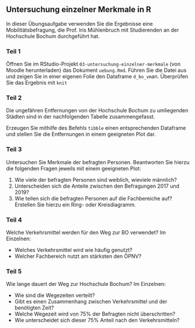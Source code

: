 ## Untersuchung einzelner Merkmale in R

In dieser Übungsaufgabe verwenden Sie die Ergebnisse eine Mobilitätsbefragung, die Prof. Iris Mühlenbruch mit Studierenden an der Hochschule Bochum durchgeführt hat.

### Teil 1

Öffnen Sie im RStudio-Projekt `03-untersuchung-einzelner-merkmale` (von Moodle herunterladen) das Dokument `uebung.Rmd`. Führen Sie die Datei aus und zeigen Sie in einer eigenen Folie den Dataframe `d_bo_vm`an. Überprüfen Sie das Ergebnis mit `knit`

### Teil 2

Die ungefähren Entfernungen von der Hochschule Bochum zu umliegenden Städten sind in der nachfolgenden Tabelle zusammengefasst.

\begin{center}
  \begin{tabular}{rc}
    \toprule
    Stadt         & Entfernung [km] \\
    \midrule
    Essen         & 17.8            \\
    Wattenscheid  & 10.2            \\
    Dortmund      & 15.4            \\
    Herne         & 10.7            \\
    Wuppertal     & 21.4            \\
    Gelsenkirchen & 14.1            \\
    Mühlheim      & 27.2            \\
    \bottomrule    
  \end{tabular}
\end{center}

Erzeugen Sie mithilfe des Befehls `tibble` einen entsprechenden Dataframe und stellen Sie die Entfernungen in einem geeigneten Plot dar.

### Teil 3

Untersuchen Sie Merkmale der befragten Personen. Beantworten Sie hierzu die folgenden Fragen jeweils mit einem geeigneten Plot:

1.  Wie viele der befragten Personen sind weiblich, wieviele männlich?
2.  Unterscheiden sich die Anteile zwischen den Befragungen 2017 und 2019?
3.  Wie teilen sich die befragten Personen auf die Fachbereiche auf? Erstellen Sie hierzu ein Ring- oder Kreisdiagramm.

### Teil 4

Welche Verkehrsmittel werden für den Weg zur BO verwendet? Im Einzelnen:

-   Welches Verkehrsmittel wird wie häufig genutzt?
-   Welcher Fachbereich nutzt am stärksten den ÖPNV?

### Teil 5

Wie lange dauert der Weg zur Hochschule Bochum? Im Einzelnen:

-   Wie sind die Wegezeiten verteilt?
-   Gibt es einen Zusammenhang zwischen Verkehrsmittel und der benötigten Zeit?
-   Welche Wegezeit wird von 75% der Befragten nicht überschritten?
-   Wie unterscheidet sich dieser 75% Anteil nach den Verkehrsmitteln?
